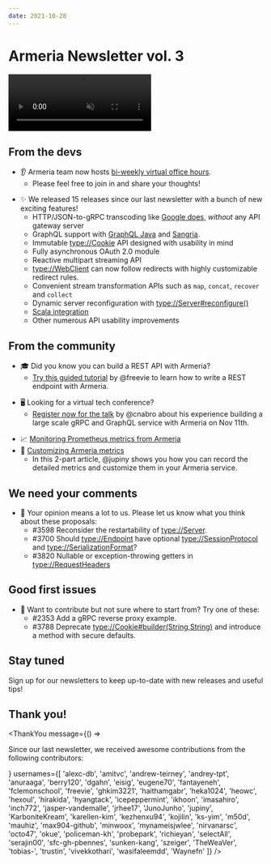 ```yaml
---
date: 2021-10-28
---
```


# Armeria Newsletter vol. 3

<video class="hideOnReducedMotion" src="../../images/armeria.m4v" preload="none" autoplay muted loop style="width: 282px; height: 112px;">
  <img src="../../images/armeria.gif" loading="lazy" width="282" height="112" />
</video>

## From the devs

<div class="noBullet">

- 👂 Armeria team now hosts [bi-weekly virtual office hours](https://armeria.dev/community/office-hours/).
  - Please feel free to join in and share your thoughts!

</div>
<div class="noBullet">

- ✨ We released 15 releases since our last newsletter with a bunch of new exciting features!
  - HTTP/JSON-to-gRPC transcoding like [Google does](https://cloud.google.com/endpoints/docs/grpc/transcoding),
    _without_ any API gateway server
  - GraphQL support with [GraphQL Java](https://www.graphql-java.com/) and [Sangria](https://sangria-graphql.github.io/).
  - Immutable <type://Cookie> API designed with usability in mind
  - Fully asynchronous OAuth 2.0 module
  - Reactive multipart streaming API
  - <type://WebClient> can now follow redirects with highly customizable redirect rules.
  - Convenient stream transformation APIs such as `map`, `concat`, `recover` and `collect`
  - Dynamic server reconfiguration with <type://Server#reconfigure()>
  - [Scala integration](https://armeria.dev/docs/advanced-scala)
  - Other numerous API usability improvements

</div>

## From the community

<div class="noBullet">

- 🎓 Did you know you can build a REST API with Armeria?
  - [Try this guided tutorial](https://armeria.dev/tutorials/rest/blog) by @freevie to learn how to write a REST endpoint with Armeria.

</div>
<div class="noBullet">

- 🖥️ Looking for a virtual tech conference?
  - [Register now for the talk](https://linedevday.linecorp.com/2021/en/sessions/31/) by @cnabro about
    his experience building a large scale gRPC and GraphQL service with Armeria on Nov 11th. 

</div>
<div class="noBullet">

- 📈 [Monitoring Prometheus metrics from Armeria](https://engineering.linecorp.com/en/blog/monitoring-prometheus-metrics-from-armeria/)
- 🎨 [Customizing Armeria metrics](https://engineering.linecorp.com/en/blog/customizing-armeria-metrics/)
  - In this 2-part article, @jupiny shows you how you can record the detailed metrics and customize them
    in your Armeria service. 

</div>

## We need your comments

<div class="noBullet">

- 🤔 Your opinion means a lot to us. Please let us know what you think about these proposals:
  - #3598 Reconsider the restartability of <type://Server>.
  - #3700 Should <type://Endpoint> have optional <type://SessionProtocol> and <type://SerializationFormat>?
  - #3820 Nullable or exception-throwing getters in <type://RequestHeaders>

</div>

## Good first issues

<div class="noBullet">

- 🔰 Want to contribute but not sure where to start from? Try one of these:
  - #2353 Add a gRPC reverse proxy example.
  - #3788 Deprecate <type://Cookie#builder(String,String)> and introduce a method with secure defaults.

</div>

## Stay tuned

Sign up for our newsletters to keep up-to-date with new releases and useful tips!

<div style="max-width: 320px; margin-top: 0.5rem;">
  <Mailchimp />
</div>

## Thank you!

<ThankYou
  message={() => <p>Since our last newsletter, we received awesome contributions from the following contributors:</p>}
  usernames={[
    'alexc-db',
    'amitvc',
    'andrew-teirney',
    'andrey-tpt',
    'anuraaga',
    'berry120',
    'dgahn',
    'eisig',
    'eugene70',
    'fantayeneh',
    'fclemonschool',
    'freevie',
    'ghkim3221',
    'haithamgabr',
    'heka1024',
    'heowc',
    'hexoul',
    'hirakida',
    'hyangtack',
    'icepeppermint',
    'ikhoon',
    'imasahiro',
    'inch772',
    'jasper-vandemalle',
    'jrhee17',
    'JunoJunho',
    'jupiny',
    'KarboniteKream',
    'karellen-kim',
    'kezhenxu94',
    'kojilin',
    'ks-yim',
    'm50d',
    'mauhiz',
    'max904-github',
    'minwoox',
    'mynameisjwlee',
    'nirvanarsc',
    'octo47',
    'okue',
    'policeman-kh',
    'probepark',
    'richieyan',
    'selectAll',
    'serajin00',
    'sfc-gh-pbennes',
    'sunken-kang',
    'szeiger',
    'TheWeaVer',
    'tobias-',
    'trustin',
    'vivekkothari',
    'wasifaleemdd',
    'Waynefn'
  ]}
/>
